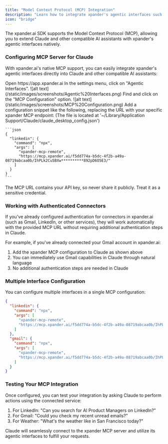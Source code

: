 ```yaml
---
title: "Model Context Protocol (MCP) Integration"
description: "Learn how to integrate xpander's agentic interfaces such as Claude and other AI assistants using MCP"
icon: "bridge"
---
```


The xpander.ai SDK supports the Model Context Protocol (MCP), allowing you to extend Claude and other compatible AI assistants with xpander's agentic interfaces natively.

### Configuring MCP Server for Claude

With xpander.ai's native MCP support, you can easily integrate xpander's agentic interfaces directly into Claude and other compatible AI assistants:

<Steps>
  <Step title="Access Agentic Interfaces Settings">
    Open https://app.xpander.ai
    In the settings menu, click on "Agentic Interfaces".
    <Frame>
    ![alt text](/static/images/screenshots/Agentic%20Interfaces.png)
    </Frame>
  </Step>
  <Step title="Click on MCP Configuration">
    Find and click on the "MCP Configuration" option.
    <Frame>![alt text](/static/images/screenshots/MCP%20Configuration.png)</Frame>
  </Step>
  <Step title="Add the xpander MCP Configuration">
    Add a configuration snippet like the following, replacing the URL with your specific xpander MCP endpoint: (The file is located at '~/Library/Application Support/Claude/claude_desktop_config.json')

    ```json
    {
      "linkedin": {
        "command": "npx",
        "args": [
          "xpander-mcp-remote",
          "https://mcp.xpander.ai/f5dd774a-b5dc-4f2b-a49a-08719abcaa0b/IhPLk2Cu5BXw**********892pD6O5E3/"
        ]
      }
    }
    ```
  </Step>
</Steps>

<Warning>
  The MCP URL contains your API key, so never share it publicly. Treat it as a sensitive credential.
</Warning>

### Working with Authenticated Connectors

If you've already configured authentication for connectors in xpander.ai (such as Gmail, LinkedIn, or other services), they will work automatically with the provided MCP URL without requiring additional authentication steps in Claude.

For example, if you've already connected your Gmail account in xpander.ai:

1. Add the xpander MCP configuration to Claude as shown above
2. You can immediately use Gmail capabilities in Claude through natural language
3. No additional authentication steps are needed in Claude

### Multiple Interface Configuration

You can configure multiple interfaces in a single MCP configuration:

```json
{
  "linkedin": {
    "command": "npx",
    "args": [
      "xpander-mcp-remote",
      "https://mcp.xpander.ai/f5dd774a-b5dc-4f2b-a49a-08719abcaa0b/IhPLk2Cu5B****pD6O5E3/"
    ]
  },
  "gmail": {
    "command": "npx",
    "args": [
      "xpander-mcp-remote",
      "https://mcp.xpander.ai/f5dd774a-b5dc-4f2b-a49a-08719abcaa0b/IhPLk2Cu5B********92pD6O5E3/"
    ]
  }
}
```

### Testing Your MCP Integration

Once configured, you can test your integration by asking Claude to perform actions using the connected service:

1. For LinkedIn: "Can you search for AI Product Managers on LinkedIn?"
2. For Gmail: "Could you check my recent unread emails?"
3. For Weather: "What's the weather like in San Francisco today?"

Claude will seamlessly connect to the xpander MCP server and utilize its agentic interfaces to fulfill your requests. 